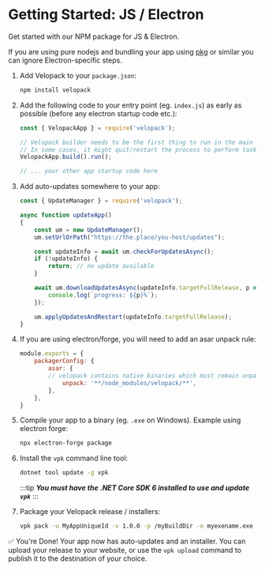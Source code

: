 # Getting Started: JS / Electron
<AppliesTo all />
Get started with our NPM package for JS & Electron.

If you are using pure nodejs and bundling your app using [pkg](https://github.com/vercel/pkg) or similar you can ignore Electron-specific steps.

1. Add Velopack to your `package.json`:
    ```txt
    npm install velopack
    ```

2. Add the following code to your entry point (eg. `index.js`) as early as possible (before any electron startup code etc.):
    ```js
    const { VelopackApp } = require('velopack');

    // Velopack builder needs to be the first thing to run in the main process.
    // In some cases, it might quit/restart the process to perform tasks.
    VelopackApp.build().run();

    // ... your other app startup code here
    ```

3. Add auto-updates somewhere to your app:
    ```js
    const { UpdateManager } = require('velopack');

    async function updateApp()
    {
        const um = new UpdateManager();
        um.setUrlOrPath("https://the.place/you-host/updates");

        const updateInfo = await um.checkForUpdatesAsync();
        if (!updateInfo) {
            return; // no update available
        }

        await um.downloadUpdatesAsync(updateInfo.targetFullRelease, p => {
            console.log(`progress: ${p}%`);
        });

        um.applyUpdatesAndRestart(updateInfo.targetFullRelease);
    }
    ```

4. If you are using electron/forge, you will need to add an asar unpack rule:
    ```js
    module.exports = {
        packagerConfig: {
            asar: {
            // velopack contains native binaries which must remain unpacked
                unpack: '**/node_modules/velopack/**',
            },
        },
    }
    ```

5. Compile your app to a binary (eg. `.exe` on Windows). Example using electron forge:
    ```sh
    npx electron-forge package
    ```

6. Install the `vpk` command line tool:
    ```sh
    dotnet tool update -g vpk
    ```
    :::tip
    ***You must have the .NET Core SDK 6 installed to use and update `vpk`***
    :::

7. Package your Velopack release / installers:
    ```sh
    vpk pack -u MyAppUniqueId -v 1.0.0 -p /myBuildDir -e myexename.exe
    ```

✅ You're Done! Your app now has auto-updates and an installer.
You can upload your release to your website, or use the `vpk upload` command to publish it to the destination of your choice.